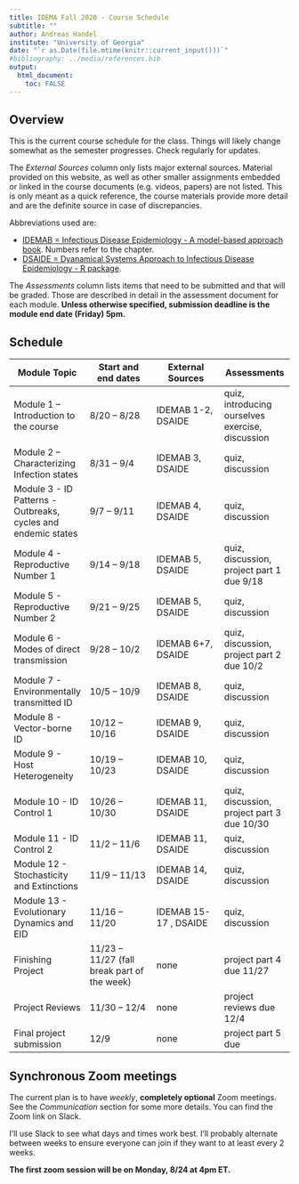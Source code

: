 ---
title: IDEMA Fall 2020 - Course Schedule
subtitle: ""
author: Andreas Handel
institute: "University of Georgia"
date: "`r as.Date(file.mtime(knitr::current_input()))`"
#bibliography: ../media/references.bib
output: 
  html_document:
    toc: FALSE
---

## Overview

This is the current course schedule for the class. Things will likely change somewhat as the semester progresses. Check regularly for updates.

The _External Sources_ column only lists major external sources. Material provided on this website, as well as other smaller assignments embedded or linked in the course documents (e.g. videos, papers) are not listed. This is only meant as a quick reference, the course materials provide more detail and are the definite source in case of discrepancies.

Abbreviations used are: 

* [IDEMAB = Infectious Disease Epidemiology - A model-based approach book](https://andreashandel.github.io/IDEMAbook/). Numbers refer to the chapter. 
* [DSAIDE = Dyanamical Systems Approach to Infectious Disease Epidemiology - R package](https://ahgroup.github.io/DSAIDE/).

The _Assessments_ column lists items that need to be submitted and that will be graded. Those are described in detail in the assessment document for each module. __Unless otherwise specified, submission deadline is the module end date (Friday) 5pm.__

## Schedule

| **Module Topic**   | **Start and end dates** | **External Sources** | **Assessments** |
| --- | --- | --- | --- |
| Module 1 – Introduction to the course | 8/20 – 8/28 | IDEMAB 1-2, DSAIDE | quiz, introducing ourselves exercise, discussion |
| Module 2 –  Characterizing Infection states  | 8/31 – 9/4 | IDEMAB 3, DSAIDE   | quiz, discussion|
| Module 3 -  ID Patterns - Outbreaks, cycles and endemic states | 9/7 – 9/11 | IDEMAB 4, DSAIDE | quiz, discussion |
| Module 4 - Reproductive Number 1 | 9/14 – 9/18 | IDEMAB 5, DSAIDE | quiz, discussion, project part 1 due 9/18 |
| Module 5 - Reproductive Number 2| 9/21 – 9/25 | IDEMAB 5, DSAIDE | quiz, discussion |
| Module 6 - Modes of direct transmission  | 9/28 – 10/2 | IDEMAB 6+7, DSAIDE  | quiz, discussion, project part 2 due 10/2 |
| Module 7 - Environmentally transmitted ID  | 10/5 – 10/9 | IDEMAB 8, DSAIDE | quiz, discussion |
| Module 8 - Vector-borne ID  | 10/12 – 10/16 | IDEMAB 9, DSAIDE  | quiz, discussion |
| Module 9  - Host Heterogeneity | 10/19 – 10/23 | IDEMAB 10, DSAIDE  | quiz, discussion |
| Module 10 - ID Control 1 | 10/26 – 10/30 | IDEMAB 11, DSAIDE  | quiz, discussion, project part 3 due 10/30 |
| Module 11 - ID Control 2 | 11/2 – 11/6 | IDEMAB 11, DSAIDE  | quiz, discussion |
| Module 12 - Stochasticity and Extinctions | 11/9 – 11/13 | IDEMAB 14, DSAIDE  |  quiz, discussion |
| Module 13 - Evolutionary Dynamics and EID | 11/16 – 11/20 | IDEMAB 15-17 , DSAIDE | quiz, discussion |
| Finishing Project | 11/23 – 11/27 (fall break part of the week) | none | project part 4 due 11/27 |
| Project Reviews | 11/30 – 12/4 | none | project reviews due 12/4 |
| Final project submission  | 12/9 | none | project part 5 due |

## Synchronous Zoom meetings
The current plan is to have _weekly_, **completely optional** Zoom meetings. See the _Communication_ section for some more details. You can find the Zoom link on Slack.

I'll use Slack to see what days and times work best. I'll probably alternate between weeks to ensure everyone can join if they want to at least every 2 weeks.

**The first zoom session will be on Monday, 8/24 at 4pm ET.**

